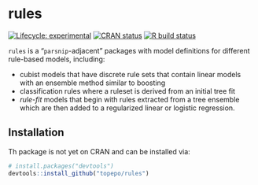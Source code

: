 # rules

<!-- badges: start -->
[![Lifecycle: experimental](https://img.shields.io/badge/lifecycle-experimental-orange.svg)](https://www.tidyverse.org/lifecycle/#experimental)
[![CRAN status](https://www.r-pkg.org/badges/version/rules)](https://cran.r-project.org/package=rules)
[![R build status](https://github.com/topepo/rules/workflows/R-CMD-check/badge.svg)](https://github.com/topepo/rules)
<!-- badges: end -->

`rules` is a "`parsnip`-adjacent" packages with model definitions for different rule-based models, including:

 * cubist models that have discrete rule sets that contain linear models with an ensemble method similar to boosting
 * classification rules where a ruleset is derived from an initial tree fit
 * _rule-fit_ models that begin with rules extracted from a tree ensemble which are then added to a regularized linear or logistic regression. 

## Installation

Th package is not yet on CRAN and can be installed via: 

``` r
# install.packages("devtools")
devtools::install_github("topepo/rules")
```

